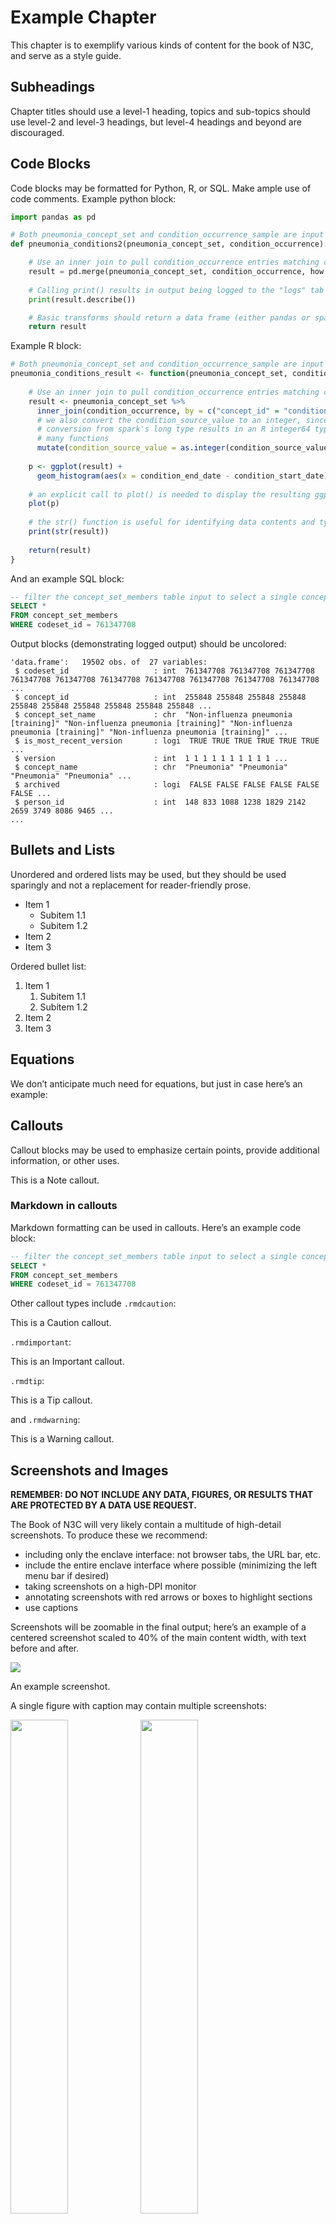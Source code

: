 # Example Chapter

This chapter is to exemplify various kinds of content for the book of N3C, and serve as a style guide.

## Subheadings

Chapter titles should use a level-1 heading, topics and sub-topics should use level-2 and level-3 headings, but level-4 headings and beyond are discouraged. 



## Code Blocks

Code blocks may be formatted for Python, R, or SQL. Make ample use of code comments. Example python block:

```python
import pandas as pd

# Both pneumonia_concept_set and condition_occurrence_sample are input as pandas dataframes in this example
def pneumonia_conditions2(pneumonia_concept_set, condition_occurrence):

    # Use an inner join to pull condition_occurrence entries matching concepts in the pneumonia_concept_set
    result = pd.merge(pneumonia_concept_set, condition_occurrence, how = "inner", left_on = "concept_id", right_on = "condition_concept_id")
    
    # Calling print() results in output being logged to the "logs" tab
    print(result.describe())

    # Basic transforms should return a data frame (either pandas or spark)
    return result
```

Example R block:

```r
# Both pneumonia_concept_set and condition_occurrence_sample are input as R dataframes in this example
pneumonia_conditions_result <- function(pneumonia_concept_set, condition_occurrence) {
  
    # Use an inner join to pull condition_occurrence entries matching concepts in the pneumonia_concept_set
    result <- pneumonia_concept_set %>% 
      inner_join(condition_occurrence, by = c("concept_id" = "condition_concept_id")) %>%
      # we also convert the condition_source_value to an integer, since the 
      # conversion from spark's long type results in an R integer64 type, incompatible with
      # many functions
      mutate(condition_source_value = as.integer(condition_source_value))
  
    p <- ggplot(result) + 
      geom_histogram(aes(x = condition_end_date - condition_start_date))
    
    # an explicit call to plot() is needed to display the resulting ggplot
    plot(p)
    
    # the str() function is useful for identifying data contents and types
    print(str(result))
    
    return(result)
}
```

And an example SQL block:

```sql
-- filter the concept_set_members table input to select a single concept set version
SELECT *
FROM concept_set_members
WHERE codeset_id = 761347708
```

Output blocks (demonstrating logged output) should be uncolored:

```
'data.frame':	19502 obs. of  27 variables:
 $ codeset_id                   : int  761347708 761347708 761347708 761347708 761347708 761347708 761347708 761347708 761347708 761347708 ...
 $ concept_id                   : int  255848 255848 255848 255848 255848 255848 255848 255848 255848 255848 ...
 $ concept_set_name             : chr  "Non-influenza pneumonia [training]" "Non-influenza pneumonia [training]" "Non-influenza pneumonia [training]" "Non-influenza pneumonia [training]" ...
 $ is_most_recent_version       : logi  TRUE TRUE TRUE TRUE TRUE TRUE ...
 $ version                      : int  1 1 1 1 1 1 1 1 1 1 ...
 $ concept_name                 : chr  "Pneumonia" "Pneumonia" "Pneumonia" "Pneumonia" ...
 $ archived                     : logi  FALSE FALSE FALSE FALSE FALSE FALSE ...
 $ person_id                    : int  148 833 1088 1238 1829 2142 2659 3749 8086 9465 ...
...
```

## Bullets and Lists

Unordered and ordered lists may be used, but they should be used sparingly and not a replacement for reader-friendly prose.

* Item 1
    * Subitem 1.1
    * Subitem 1.2
* Item 2
* Item 3

Ordered bullet list:

1. Item 1
    1. Subitem 1.1
    2. Subitem 1.2
2. Item 2
3. Item 3

## Equations

We don't anticipate much need for equations, but just in case here's an example:

\begin{equation}
  f\left(k\right) = \binom{n}{k} p^k\left(1-p\right)^{n-k}
  (\#eq:binom)
\end{equation}


## Callouts

Callout blocks may be used to emphasize certain points, provide additional information, or other uses. 


::: {.rmdnote}
This is a Note callout.

### Markdown in callouts

Markdown formatting can be used in callouts. Here's an example code block:

```sql
-- filter the concept_set_members table input to select a single concept set version
SELECT *
FROM concept_set_members
WHERE codeset_id = 761347708
```
:::

Other callout types include `.rmdcaution`: 

::: {.rmdcaution}
This is a Caution callout.
:::

`.rmdimportant`:

::: {.rmdimportant}
This is an Important callout.
:::


`.rmdtip`:

::: {.rmdtip}
This is a Tip callout.
:::


and `.rmdwarning`:

::: {.rmdwarning}
This is a Warning callout.
:::

## Screenshots and Images

**REMEMBER: DO NOT INCLUDE ANY DATA, FIGURES, OR RESULTS THAT ARE PROTECTED BY A DATA USE REQUEST.**

The Book of N3C will very likely contain a multitude of high-detail screenshots. To produce these we recommend:

* including only the enclave interface: not browser tabs, the URL bar, etc.
* include the entire enclave interface where possible (minimizing the left menu bar if desired)
* taking screenshots on a high-DPI monitor
* annotating screenshots with red arrows or boxes to highlight sections
* use captions


Screenshots will be zoomable in the final output; here's an example of a centered screenshot scaled to 40% of the main content width, with text before and after.

<div class="fig center" style="width: 40%">
  <img class="zoom" src="chapters/ch-example-chapter/assets/screenshot_example.png" />
  <p class="caption">An example screenshot.</p>
</div>

A single figure with caption may contain multiple screenshots:

<div class="fig center" style="width: 90%">
  <img class="zoom" src="chapters/ch-example-chapter/assets/screenshot_example.png" style="width: 45%"/>
  <img class="zoom" src="chapters/ch-example-chapter/assets/screenshot_example.png" style="width: 45%"/>
  <p class="caption">An example of two screenshots with a single caption.</p>
</div>

Figures can also be 'floated' left and write with text wraparound:


<div class="fig right" style="width: 50%">
  <img class="zoom" src="chapters/ch-example-chapter/assets/screenshot_example.png" />
  <p class="caption">An example screenshot.</p>
</div>

In magna lacus, elementum eget sem at, mollis pellentesque lacus. Sed placerat ipsum magna, et efficitur nisl pharetra non. Maecenas eget ultrices est, quis dignissim velit. Suspendisse iaculis turpis sed nibh molestie tristique ut sit amet velit. Morbi ut varius nisi, commodo placerat ipsum. Quisque volutpat enim lectus, nec fermentum risus molestie sed. Morbi gravida vulputate diam dapibus posuere. Pellentesque placerat vulputate lectus eget auctor. Mauris vitae tincidunt eros. Nulla quam enim, aliquam in varius at, vulputate non ante.

Sed iaculis consequat sapien, maximus ornare nibh elementum quis. Pellentesque semper orci arcu, dapibus blandit elit aliquet non. Orci varius natoque penatibus et magnis dis parturient montes, nascetur ridiculus mus. Vestibulum vel massa tincidunt, elementum ipsum quis, imperdiet odio. In fringilla mauris nisl. Donec sit amet ipsum orci. Maecenas auctor turpis et nisl semper, et pretium libero interdum.
<div class="fig left" style="width: 40%">
  <img class="zoom" src="chapters/ch-example-chapter/assets/screenshot_example.png" />
  <p class="caption">An example screenshot.</p>
</div>
Etiam tempor lectus nec metus ornare pharetra. Vivamus ut justo ipsum. Nullam nec luctus justo. Vivamus tincidunt justo in varius ultricies. Fusce facilisis arcu at turpis placerat, eget tincidunt lectus semper. Aenean quam magna, scelerisque et nunc in, porta dictum velit. Cras sit amet massa non diam posuere gravida aliquet vitae ligula. Vivamus placerat tortor nisl, et auctor ex commodo at. Fusce nisi ex, egestas in mauris a, hendrerit vestibulum ligula. Sed et ipsum in metus dapibus aliquam. Donec a semper justo, in tempor nisl.

## Footnotes and Citations

Feel free to use footnotes,^[Who doesn't like a good footnote?] but don't go overboard. Citations are also possible.[@xie2015] For GitHub, citations should be in Bibtex format in each chapters' `assets/citations.bib` file. 





